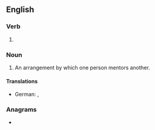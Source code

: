 ==English==

===Verb===
{{head|en|verb form}}

# {{present participle of|mentor|lang=en|nocat=1}}

===Noun===
{{en-noun}}

# An arrangement by which one person mentors another.

====Translations====
{{trans-top|one person mentoring another}}
* German: {{t+|de|Betreuung|f}}, {{t+|de|Coaching|n}}
{{trans-mid}}
{{trans-bottom}}

===Anagrams===
* {{anagrams|en|a=egimnnort|Remington}}